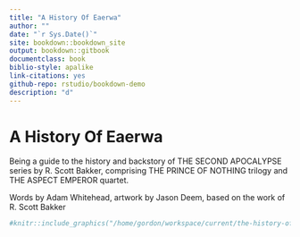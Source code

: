 ```yaml
--- 
title: "A History Of Eaerwa"
author: ""
date: "`r Sys.Date()`"
site: bookdown::bookdown_site
output: bookdown::gitbook
documentclass: book
biblio-style: apalike
link-citations: yes
github-repo: rstudio/bookdown-demo
description: "d"
---
```


# A History Of Eaerwa

Being a guide to the history and backstory of THE SECOND APOCALYPSE series by R. Scott Bakker, comprising THE PRINCE OF NOTHING trilogy and THE ASPECT EMPEROR quartet.

Words by Adam Whitehead, artwork by Jason Deem, based on the work of R. Scott Bakker

```r
#knitr::include_graphics("/home/gordon/workspace/current/the-history-of-earwa/assests/test.png")
```
